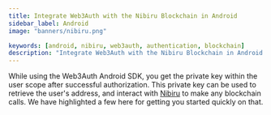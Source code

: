 ```yaml
---
title: Integrate Web3Auth with the Nibiru Blockchain in Android
sidebar_label: Android
image: "banners/nibiru.png"

keywords: [android, nibiru, web3auth, authentication, blockchain]
description: "Integrate Web3Auth with the Nibiru Blockchain in Android | Documentation - Web3Auth"
---
```



<SEO
  title="Integrate Web3Auth with the Nibiru Blockchain in Android"
  description="Integrate Web3Auth with the Nibiru Blockchain in Android | Documentation - Web3Auth"
  image="https://web3auth.io/docs/banners/nibiru.png"
  slug="/connect-blockchain/evm/nibiru/android"
/>

While using the Web3Auth Android SDK, you get the private key within the user scope after successful
authorization. This private key can be used to retrieve the user's address, and interact with
[Nibiru](https://nibiru.fi/) to make any blockchain calls. We have highlighted a few here for
getting you started quickly on that.

<EVMInteraction />
